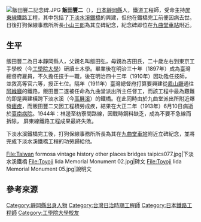 {{japanese|image=Portrait of Toyoji Iida.jpg|飯田 豊二|いいだ とよじ|Iida Toyoji}}
[[File:飯田豐二記念碑.JPG|thumb]]
'''飯田豐二'''（{{bd|1874年||1913年|6月10日}}），[[日本|日本]][[靜岡縣|靜岡縣]]人，鐵道工程師，受命主持[[屏東線|屏東線]]鐵路工程，其中包括了[[下淡水溪鐵橋|下淡水溪鐵橋]]的興建，但他在鐵橋完工前便因病去世{{r|蔡}}{{r|記}}。日後打狗保線事務所所長[[小山三郎|小山三郎]]為其立碑紀念，紀念碑即位在[[九曲堂車站|九曲堂車站]]附近{{r|蔡}}{{r|記}}。

== 生平 ==
飯田豐二為日本靜岡縣人，父親名叫飯田弘，母親為吉田氏，二十歲左右到東京工手學校（今[[工學院大學|工學院大學]]）研讀土木學{{r|蔡}}。畢業後在明治三十年（1897年）成為臺灣總督府雇員，不久擔任技手一職，後在明治四十三年（1910年）因功陞任技師，並敘高等官六等，授正七位{{r|蔡}}。隔年（1911年）臺灣總督府打算要興建從[[鳳山廳|鳳山廳]]通往[[阿緱廳|阿緱廳]]的鐵路，飯田豐二遂被任命為九曲堂派出所主任督工，而該工程中最為艱難的即是興建橫跨下淡水溪（今[[高屏溪|高屏溪]]）的鐵橋{{r|蔡}}。在此同時由於九曲堂派出所附近爆發[[瘧疾|瘧疾]]，而飯田豐二又因工程積勞成疾，結果在大正二年（1913年）6月10日病逝於[[衛生福利部臺南醫院|臺南病院]]{{r|蔡}}。1944年：林邊至枋寮間路線，因戰時鋼料缺乏，成為不要不急線而拆除， 屏東線鐵路工程成果最終失敗。

下淡水溪鐵橋完工後，打狗保線事務所所長{{Link-ja|小山三郎 (技師)|小山三郎 (技師)|小山三郎}}為其在[[九曲堂車站|九曲堂車站]]附近立碑紀念，並將完成下淡水溪鐵橋工程的功勞歸給他{{r|蔡}}。

<gallery widths=200>
File:Taiwan formosa vintage history other places bridges taipics077.jpg|下淡水溪鐵橋
File:Toyoji Iida Memorial Monument 02.jpg|碑文
File:Toyoji Iida Memorial Monument 05.jpg|說明文
</gallery>

== 參考來源 ==
{{reflist|refs=
<ref name="蔡">{{cite book|author=蔡龍保 |title=《推動時代的巨輪：日治中期的臺灣國有鐵路》|edition=四版一刷 |publisher=
台灣書房 |isbn=978-986-6318-78-8 |pages=37－38、315頁|date=2012年10月}}</ref>
<ref name="記">{{cite web |url=http://memory.ncl.edu.tw/tm_cgi/hypage.cgi?HYPAGE=toolbox_figure_detail.hpg&project_id=twpeop&dtd_id=15&subject_name=%E8%87%BA%E7%81%A3%E4%BA%BA%E7%89%A9%E8%AA%8C%281895-1945%29&subject_url=toolbox_figure.hpg&xml_id=0000295895&who=%E9%A3%AF%E7%94%B0%E8%B1%90%E4%BA%8C |work=臺灣記憶 |title=飯田豐二 |accessdate=2013-07-11 |archive-date=2017-03-05 |archive-url=https://web.archive.org/web/20170305021338/http://memory.ncl.edu.tw/tm_cgi/hypage.cgi?HYPAGE=toolbox_figure_detail.hpg&project_id=twpeop&dtd_id=15&subject_name=%E8%87%BA%E7%81%A3%E4%BA%BA%E7%89%A9%E8%AA%8C%281895-1945%29&subject_url=toolbox_figure.hpg&xml_id=0000295895&who=%E9%A3%AF%E7%94%B0%E8%B1%90%E4%BA%8C |dead-url=no }}</ref>
}}

[[Category:靜岡縣出身人物|Category:靜岡縣出身人物]]
[[Category:台灣日治時期工程師|Category:台灣日治時期工程師]]
[[Category:日本鐵路工程師|Category:日本鐵路工程師]]
[[Category:工學院大學校友|Category:工學院大學校友]]